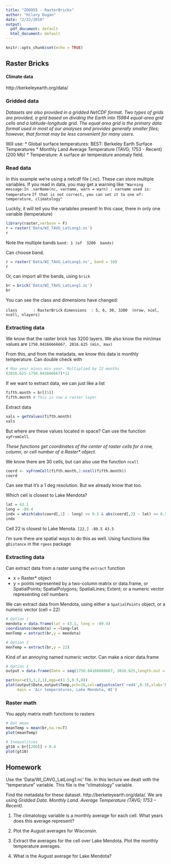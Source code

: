 ```yaml
---
title: "ZOO955 - RasterBricks"
author: "Hilary Dugan"
date: "2/22/2018"
output:
  pdf_document: default
  html_document: default
---
```


```r
knitr::opts_chunk$set(echo = TRUE)
```

## Raster Bricks ##


#### Climate data ####
http://berkeleyearth.org/data/

### Gridded data
_Datasets are also provided in a gridded NetCDF format. Two types of grids are provided, a grid based on dividing the Earth into 15984 equal-area grid cells and a latitude-longitude grid. The equal area grid is the primary data format used in most of our analyses and provides generally smaller files; however, that format may be less convenient for many users._

Will use: 
* Global surface temperatures: BEST: Berkeley Earth Surface Temperatures
* Monthly Land Average Temperature (TAVG; 1753 - Recent) (200 Mb)
* Temperature: A surface air temperature anomaly field.

### Read data
In this example we're using a netcdf file (.nc). These can store multiple variables. If you read in data, you may get a warning like 
`"Warning message:In .varName(nc, varname, warn = warn) : varname used is: temperature`
`If that is not correct, you can set it to one of: temperature, climatology"`

Luckily, it will tell you the variabiles present! In this case, there in only one variable (temperature)

```r
library(raster,verbose = F)
r = raster('Data/WI_TAVG_LatLong1.nc')
r
```
Note the multiple bands `band: 1 (of  3200  bands)`

Can choose band. 
```r
r = raster('Data/WI_TAVG_LatLong1.nc', band = 10)
r
```

Or, can import all the bands, using `brick`
```r
br = brick('Data/WI_TAVG_LatLong1.nc') 
br
```
You can see the class and dimensions have changed:

`class       : RasterBrick`
`dimensions  : 5, 6, 30, 3200  (nrow, ncol, ncell, nlayers)`

### Extracting data 
We know that the raster brick has 3200 layers. We also know the min/max values are 
`1750.04166666667, 2016.625 (min, max)`

From this, and from the metadata, we know this data is monthly temperature. Can double check with 
```r
# Max year minus min year. Multiplied by 12 months
(2016.625-1750.041666667)*12
```

If we want to extract data, we can just like a list
```r
fifth.month = br[[5]] 
fifth.month # This is now a raster layer
```

Extract data 
```r
vals = getValues(fifth.month)
vals
```

But where are these values located in space? Can use the function `xyFromCell`. 

_These functions get coordinates of the center of raster cells for a row, column, or cell number of a Raster* object._

We know there are 30 cells, but can also use the function `ncell`
```r
coord <- xyFromCell(fifth.month,1:ncell(fifth.month))
coord
```
Can see that it's a 1 deg resolution. But we already know that too. 

Which cell is closest to Lake Mendota? 
```r
lat = 43.1
long = -89.4
indx = which(abs(coord[,1] - long) <= 0.5 & abs(coord[,2] - lat) <= 0.5)
indx 
```
Cell 22 is closest to Lake Menota. `[22,] -89.5 43.5`

I'm sure there are spatial ways to do this as well. Using functions like `gDistance` in the `rgeos` package

### Extracting data
Can extract data from a raster using the `extract` function 

* x	= Raster* object
* y = points represented by a two-column matrix or data.frame, or SpatialPoints; SpatialPolygons; SpatialLines; Extent; or a numeric vector representing cell numbers

We can extract data from Mendota, using either a `SpatialPoints` object, or a numeric vector (cell = 22)
```r
# Option 1
mendota = data.frame(lat = 43.1, long = -89.4)
coordinates(mendota) = ~long+lat
menTemp = extract(br,y = mendota)

# Option 2
menTemp = extract(br,y = 22)
```

Kind of an annoying named numeric vector. Can make a nicer data.frame
```r
# Option 1
output = data.frame(Date = seq(1750.04166666667, 2016.625,length.out = 3200),Temp = menTemp[1,])

par(mar=c(3,3,2,1),mgp=c(1.5,0.5,0))
plot(output$Date,output$Temp,pch=16,col=adjustcolor('red4',0.3),xlab='Date',ylab='Temperature (*C)',
     main = 'Air temperatures, Lake Mendota, WI')
```

### Raster math 
You apply matrix math functions to rasters

```r
# Get mean 
meanTemp = mean(br,na.rm=T)
plot(meanTemp)

# Inequalities
gt10 = br[[200]] > 0.4
plot(gt10)
```

## Homework 
Use the 'Data/WI_CAVG_LatLong1.nc' file. In this lecture we dealt with the "temperature" variable. This file is the "climatology" variable. 

Find the metadata for these dataset. http://berkeleyearth.org/data/. We are using *Gridded Data*. *Monthly Land. Average Temperature (TAVG; 1753 – Recent)*. 

1) The climatology variable is a monthly average for each cell. What years does this average represent? 

2) Plot the August averages for Wisconsin. 

3) Extract the averages for the cell over Lake Mendota. Plot the monthly temperature averages. 

4) What is the August average for Lake Mendota? 
